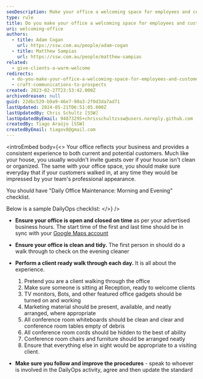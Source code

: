```yaml
---
seoDescription: Make your office a welcoming space for employees and customers by maintaining a clean and organized environment, ensuring timely opening and closing of your business hours, and providing a seamless client experience.
type: rule
title: Do you make your office a welcoming space for employees and customers?
uri: welcoming-office
authors:
  - title: Adam Cogan
    url: https://ssw.com.au/people/adam-cogan
  - title: Matthew Sampias
    url: https://ssw.com.au/people/matthew-sampias
related:
  - give-clients-a-warm-welcome
redirects:
  - do-you-make-your-office-a-welcoming-space-for-employees-and-customers
  - craft-communications-to-prospects
created: 2023-02-27T23:53:42.000Z
archivedreason: null
guid: 22dbc529-b9a9-46e7-90a3-2f0d3da7ad71
lastUpdated: 2024-05-21T06:51:05.000Z
lastUpdatedBy: Chris Schultz [SSW]
lastUpdatedByEmail: 94873295+chrisschultzssw@users.noreply.github.com
createdBy: Tiago Araújo [SSW]
createdByEmail: tiagov8@gmail.com
---
```


<introEmbed
  body={<>
Your office reflects your business and provides a consistent experience to both current and potential customers. Much like your house, you usually wouldn't invite guests over if your house isn't clean or organized. The same with your office space, you should make sure everyday that if your customers walked in, at any time they would be impressed by your team's professional appearance.

You should have "Daily Office Maintenance: Morning and Evening" checklist.

Below is a sample DailyOps checklist:
  </>}
/>
- **Ensure your office is open and closed on time** as per your advertised business hours. The start time of the first and last time should be in sync with your [Google Maps account](https://maps.google.com)
- **Ensure your office is clean and tidy.** The first person in should do a walk through to check on the evening cleaner
- **Perform a client ready walk through each day.** It is all about the experience.

  1. Pretend you are a client walking through the office
  2. Make sure someone is sitting at Reception, ready to welcome clients
  3. TV monitors, Bots, and other featured office gadgets should be turned on and working
  4. Marketing material should be present, available, and neatly arranged, where appropriate
  5. All conference room whiteboards should be clean and clear and conference room tables empty of debris
  6. All conference room cords should be hidden to the best of ability
  7. Conference room chairs and furniture should be arranged neatly
  8. Ensure that everything else in sight would be appropriate to a visiting client.

- **Make sure you follow and improve the procedures** - speak to whoever is involved in the DailyOps activity, agree and then update the standard
